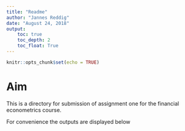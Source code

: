 ```yaml
---
title: "Readme"
author: "Jannes Reddig"
date: "August 24, 2018"
output: 
    toc: true
    toc_depth: 2
    toc_float: True
---
```


```r
knitr::opts_chunk$set(echo = TRUE)
```

# Aim

This is a directory for submission of assignment one for the financial econometrics course.

For convenience the outputs are displayed below


## 
